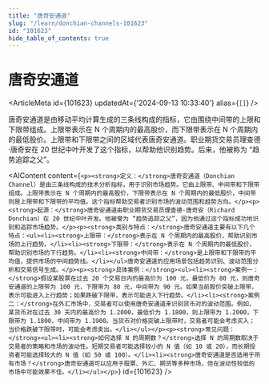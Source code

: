 ```yaml
---
title: "唐奇安通道"
slug: "/learn/donchian-channels-101623"
id: "101623"
hide_table_of_contents: true
---
```



# 唐奇安通道

<ArticleMeta id={101623} updatedAt={'2024-09-13 10:33:40'} alias={`[]`} />
<div className='border-solid border-b border-t-0 my-4 border-[var(--ifm-color-gray-300)]' />

唐奇安通道是由移动平均计算生成的三条线构成的指标，它由围绕中间带的上限和下限带组成。上限带表示在 N 个周期内的最高股价，而下限带表示在 N 个周期内的最低股价。上限带和下限带之间的区域代表唐奇安通道。职业期货交易员理查德·唐奇安在 20 世纪中叶开发了这个指标，以帮助他识别趋势。后来，他被称为 “趋势追踪之父”。

<AIContent content={`<p><strong>定义：</strong>唐奇安通道（Donchian Channel）是由三条线构成的技术分析指标，用于识别市场趋势。它由上限带、中间带和下限带组成。上限带表示在 N 个周期内的最高股价，下限带表示在 N 个周期内的最低股价，中间带则是上限带和下限带的平均值。这个指标帮助交易者识别市场的波动范围和趋势方向。</p><p><strong>起源：</strong>唐奇安通道由职业期货交易员理查德·唐奇安（Richard Donchian）在 20 世纪中叶开发。他被誉为 “趋势追踪之父”，因为他通过这个指标成功地识别和追踪市场趋势。</p><p><strong>类别与特点：</strong>唐奇安通道主要有以下几个特点：<ul><li><strong>上限带：</strong>表示在 N 个周期内的最高股价，帮助识别市场的上行趋势。</li><li><strong>下限带：</strong>表示在 N 个周期内的最低股价，帮助识别市场的下行趋势。</li><li><strong>中间带：</strong>是上限带和下限带的平均值，提供市场的中间趋势线。</li></ul>唐奇安通道的应用场景包括趋势识别、波动范围分析和交易信号生成。</p><p><strong>具体案例：</strong><ul><li><strong>案例一：</strong>假设某股票在过去 20 个交易日内的最高价为 100 元，最低价为 80 元，则唐奇安通道的上限带为 100 元，下限带为 80 元，中间带为 90 元。如果当前股价突破上限带，表示可能进入上行趋势；如果跌破下限带，表示可能进入下行趋势。</li><li><strong>案例二：</strong>在外汇市场中，交易者可以使用唐奇安通道来识别货币对的波动范围。例如，某货币对在过去 30 天内的最高价为 1.2000，最低价为 1.1800，则上限带为 1.2000，下限带为 1.1800，中间带为 1.1900。当货币对价格突破上限带时，交易者可能会考虑买入；当价格跌破下限带时，可能会考虑卖出。</li></ul></p><p><strong>常见问题：</strong><ul><li><strong>如何选择 N 的周期数？</strong>选择 N 的周期数取决于交易者的策略和市场的波动性。短期交易者可能选择较小的 N 值（如 10 或 20），而长期投资者可能选择较大的 N 值（如 50 或 100）。</li><li><strong>唐奇安通道是否适用于所有市场？</strong>唐奇安通道可以应用于股票、外汇、期货等多种市场，但在波动性较低的市场中可能效果不佳。</li></ul></p>`} id={101623} />
